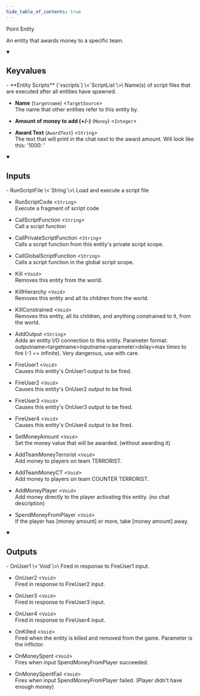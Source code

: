 ```yaml
---
hide_table_of_contents: true
---
```


Point Entity

An entity that awards money to a specific team.

<details open>
<summary><h2>Keyvalues</h2></summary>
- **Entity Scripts** (`vscripts`) \<`ScriptList`\>\
Name(s) of script files that are executed after all entities have spawned.

- **Name** (`targetname`) \<`TargetSource`\>\
The name that other entities refer to this entity by.

- **Amount of money to add (+/-)** (`Money`) \<`Integer`\>

- **Award Text** (`AwardText`) \<`String`\>\
The text that will print in the chat next to the award amount.  Will look like this:	'1000: '


 </details>
<details open>
<summary><h2>Inputs</h2></summary>
- RunScriptFile \<`String`\>\
Load and execute a script file

- RunScriptCode \<`String`\>\
Execute a fragment of script code

- CallScriptFunction \<`String`\>\
Call a script function

- CallPrivateScriptFunction \<`String`\>\
Calls a script function from this entity's private script scope.

- CallGlobalScriptFunction \<`String`\>\
Calls a script function in the global script scope.

- Kill \<`Void`\>\
Removes this entity from the world.

- KillHierarchy \<`Void`\>\
Removes this entity and all its children from the world.

- KillConstrained \<`Void`\>\
Removes this entity, all its children, and anything constrained to it, from the world.

- AddOutput \<`String`\>\
Adds an entity I/O connection to this entity. Parameter format: outputname&gt;targetname>inputname&gt;parameter&gt;delay&gt;max times to fire (-1 == infinite). Very dangerous, use with care.

- FireUser1 \<`Void`\>\
Causes this entity's OnUser1 output to be fired.

- FireUser2 \<`Void`\>\
Causes this entity's OnUser2 output to be fired.

- FireUser3 \<`Void`\>\
Causes this entity's OnUser3 output to be fired.

- FireUser4 \<`Void`\>\
Causes this entity's OnUser4 output to be fired.

- SetMoneyAmount \<`Void`\>\
Set the money value that will be awarded. (without awarding it)

- AddTeamMoneyTerrorist \<`Void`\>\
Add money to players on team TERRORIST.

- AddTeamMoneyCT \<`Void`\>\
Add money to players on team COUNTER TERRORIST.

- AddMoneyPlayer \<`Void`\>\
Add money directly to the player activating this entity. (no chat description)

- SpendMoneyFromPlayer \<`Void`\>\
If the player has [money amount] or more, take [money amount] away.


 </details>
<details open>
<summary><h2>Outputs</h2></summary>
- OnUser1 \<`Void`\>\
Fired in response to FireUser1 input.

- OnUser2 \<`Void`\>\
Fired in response to FireUser2 input.

- OnUser3 \<`Void`\>\
Fired in response to FireUser3 input.

- OnUser4 \<`Void`\>\
Fired in response to FireUser4 input.

- OnKilled \<`Void`\>\
Fired when the entity is killed and removed from the game. Parameter is the inflictor.

- OnMoneySpent \<`Void`\>\
Fires when input SpendMoneyFromPlayer succeeded.

- OnMoneySpentFail \<`Void`\>\
Fires when input SpendMoneyFromPlayer failed. (Player didn't have enough money)


 </details>